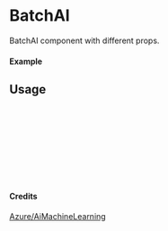 
<Meta of={BatchAI} title="Azure/AiMachineLearning/BatchAI" />

# BatchAI

BatchAI component with different props.

#### Example

<Canvas of={BatchAI.Primary} />

## Usage

```ts
import { BatchAI } from "yadl-ui";

const Example = () => {
  return (
      <BatchAI />
  );
};

export default Example;
```

#### Credits
[Azure/AiMachineLearning](https://learn.microsoft.com/en-us/azure/architecture/icons/)
